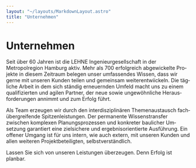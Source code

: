 ```yaml
---
layout: "~/layouts/MarkdownLayout.astro"
title: "Unternehmen"
---
```



# Unternehmen

Seit über 60 Jahren ist die LEHNE Ingenieurgesellschaft in der Metropolregion
Hamburg aktiv. Mehr als 700 erfolg­reich abge­wickelte Pro­jekte in diesem
Zeitraum belegen unser um­fassen­des Wissen, dass wir gerne mit unseren Kunden
teilen und gemein­sam weiter­ent­wiickeln. Die täg­liche Arbeit in dem sich
ständig er­neuern­den Um­feld macht uns zu einem qua­li­fi­zier­ten und agilen
Part­ner, der neue sowie un­ge­wöhn­liche Heraus­forde­run­gen an­nimmt und
zum Erfolg führt.

Als Team er­zeu­gen wir durch den inter­dis­zi­pli­nären Themen­aus­tausch
fach­über­gre­ifende Spitzen­leistungen. Der per­ma­nente Wissens­trans­fer
zwischen kom­plexen Pla­nungs­pro­zessen und kon­kre­ter bau­li­cher
Um­setzung ga­ran­tiert eine ziel­sichere und er­geb­nisorien­tierte
Aus­füh­rung. Ein offener Um­gang ist für uns intern, wie auch extern, mit
unseren Kunden und allen wei­te­ren Pro­jekt­be­teilig­ten,
selbst­ver­ständ­lich.

Lassen Sie sich von unseren Leistungen über­zeu­gen. Denn Erfolg ist planbar.

<div class="grid sm:grid-cols-2 gap-4vmin">
  <Grid items={aboutUsLinksDe.items} />
</div>
